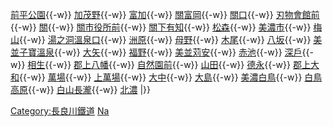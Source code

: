 {{鐵道路線|
| 模板名稱 = 越美南線
| 名稱 = [[長良川鐵道]] [[越美南線]]
| 代表色  =  blue
| 背景顏色 = #FFFFFF
| 車站列表 = [[美濃太田站|美濃太田]]{{-w}} [[前平公園站|前平公園]]{{-w}} [[加茂野站|加茂野]]{{-w}} [[富加站|富加]]{{-w}} [[關富岡站|關富岡]]{{-w}} [[關口站 (日本)|關口]]{{-w}} [[刃物會館前站|刃物會館前]]{{-w}} [[關站 (岐阜縣)|關]]{{-w}} [[關市役所前站|關市役所前]]{{-w}} [[關下有知站|關下有知]]{{-w}} [[松森站|松森]]{{-w}} [[美濃市站|美濃市]]{{-w}} [[梅山站 (日本)|梅山]]{{-w}} [[湯之洞溫泉口站|湯之洞溫泉口]]{{-w}} [[洲原站|洲原]]{{-w}} [[母野站|母野]]{{-w}} [[木尾站|木尾]]{{-w}} [[八坂站 (岐阜縣)|八坂]]{{-w}} [[美並子寶溫泉站|美並子寶溫泉]]{{-w}} [[大矢站|大矢]]{{-w}} [[福野站 (岐阜縣)|福野]]{{-w}} [[美並苅安站|美並苅安]]{{-w}} [[赤池站 (岐阜縣)|赤池]]{{-w}} [[深戶站|深戶]]{{-w}} [[相生站 (岐阜縣)|相生]]{{-w}} [[郡上八幡站|郡上八幡]]{{-w}} [[自然園前站|自然園前]]{{-w}} [[山田站 (岐阜縣)|山田]]{{-w}} [[德永站|德永]]{{-w}} [[郡上大和站|郡上大和]]{{-w}} [[萬場站|萬場]]{{-w}} [[上萬場站|上萬場]]{{-w}} [[大中站|大中]]{{-w}} [[大島站 (岐阜縣)|大島]]{{-w}} [[美濃白鳥站|美濃白鳥]]{{-w}} [[白鳥高原站|白鳥高原]]{{-w}} [[白山長瀧站|白山長瀧]]{{-w}} [[北濃站|北濃]]
|}}<noinclude>
[[Category:長良川鐵道]]
[[Category:日本鐵路路線模板|Na]]
</noinclude>